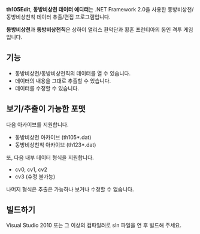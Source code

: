 '''th105Edit''', '''동방비상천 데이터 에디터'''는 .NET Framework 2.0을 사용한 동방비상천/동방비상천칙 데이터 추출/편집 프로그램입니다.

'''동방비상천'''과 '''동방비상천칙'''은 상하이 앨리스 환악단과 황혼 프런티아의 동인 격투 게임입니다.

== 기능 ==
* 동방비상천/동방비상천칙의 데이터를 열 수 있습니다.
* 데이터의 내용을 그대로 추출할 수 있습니다.
* 데이터를 수정할 수 있습니다.

== 보기/추출이 가능한 포맷 ==
다음 아카이브를 지원합니다.
* 동방비상천 아카이브 (th105*.dat)
* 동방비상천칙 아카이브 (th123*.dat)
또, 다음 내부 데이터 형식을 지원합니다.
* cv0, cv1, cv2
* cv3 (수정 불가능)
나머지 형식은 추출은 가능하나 보거나 수정할 수 없습니다.

== 빌드하기 ==
Visual Studio 2010 또는 그 이상의 컴파일러로 sln 파일을 연 후 빌드해 주세요.
